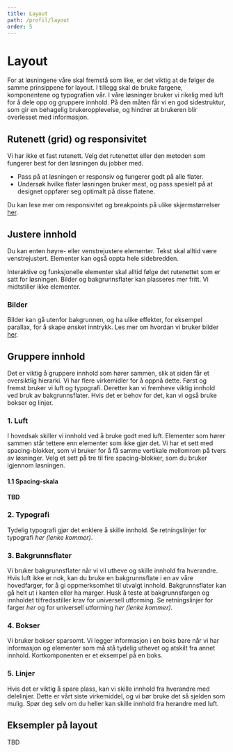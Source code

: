 ```yaml
---
title: Layout
path: /profil/layout
order: 5
---
```


# Layout

For at løsningene våre skal fremstå som like, er det viktig at de følger de samme prinsippene for layout. I tillegg skal de bruke fargene, komponentene og typografien vår. I våre løsninger bruker vi rikelig med luft for å dele opp og gruppere innhold. På den måten får vi en god sidestruktur, som gir en behagelig brukeropplevelse, og hindrer at brukeren blir overlesset med informasjon.

## Rutenett (grid) og responsivitet

Vi har ikke et fast rutenett. Velg det rutenettet eller den metoden som fungerer best for den løsningen du jobber med.

-   Pass på at løsningen er responsiv og fungerer godt på alle flater.
-   Undersøk hvilke flater løsningen bruker mest, og pass spesielt på at designet oppfører seg optimalt på disse flatene.

Du kan lese mer om responsivitet og breakpoints på ulike skjermstørrelser <a href="https://jokul.fremtind.no/komigang/mobil">her</a>.

## Justere innhold

Du kan enten høyre- eller venstrejustere elementer. Tekst skal alltid være venstrejustert. Elementer kan også oppta hele sidebredden.

Interaktive og funksjonelle elementer skal alltid følge det rutenettet som er satt for løsningen. Bilder og bakgrunnsflater kan plasseres mer fritt. Vi midtstiller ikke elementer.

### Bilder

Bilder kan gå utenfor bakgrunnen, og ha ulike effekter, for eksempel parallax, for å skape ønsket inntrykk. Les mer om hvordan vi bruker bilder <a href="https://jokul.fremtind.no/profil/bildebruk">her</a>.

## Gruppere innhold

Det er viktig å gruppere innhold som hører sammen, slik at siden får et oversiktlig hierarki. Vi har flere virkemidler for å oppnå dette. Først og fremst bruker vi luft og typografi. Deretter kan vi fremheve viktig innhold ved bruk av bakgrunnsflater. Hvis det er behov for det, kan vi også bruke bokser og linjer.

### 1. Luft

I hovedsak skiller vi innhold ved å bruke godt med luft. Elementer som hører sammen står tettere enn elementer som ikke gjør det. Vi har et sett med spacing-blokker, som vi bruker for å få samme vertikale mellomrom på tvers av løsninger. Velg et sett på tre til fire spacing-blokker, som du bruker igjennom løsningen.

#### 1.1 Spacing-skala

**TBD**

### 2. Typografi

Tydelig typografi gjør det enklere å skille innhold. Se retningslinjer for typografi _her (lenke kommer)_.

### 3. Bakgrunnsflater

Vi bruker bakgrunnsflater når vi vil utheve og skille innhold fra hverandre. Hvis luft ikke er nok, kan du bruke en bakgrunnsflate i en av våre hovedfarger, for å gi oppmerksomhet til utvalgt innhold. Bakgrunnsflater kan gå helt ut i kanten eller ha marger. Husk å teste at bakgrunnsfargen og innholdet tilfredsstiller krav for universell utforming. Se retningslinjer for farger _her_ og for universell utforming _her (lenke kommer)_.

### 4. Bokser

Vi bruker bokser sparsomt. Vi legger informasjon i en boks bare når vi har informasjon og elementer som må stå tydelig uthevet og atskilt fra annet innhold. Kortkomponenten er et eksempel på en boks.

### 5. Linjer

Hvis det er viktig å spare plass, kan vi skille innhold fra hverandre med delelinjer. Dette er vårt siste virkemiddel, og vi bør bruke det så sjelden som mulig. Spør deg selv om du heller kan skille innhold fra herandre med luft.

## Eksempler på layout

TBD
